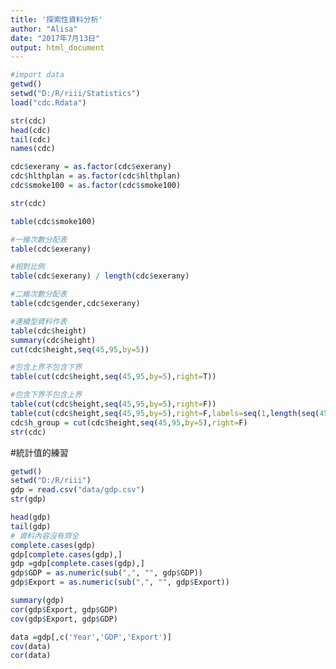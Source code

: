 ```yaml
---
title: '探索性資料分析'
author: "Alisa"
date: "2017年7月13日"
output: html_document
---
```


```R
#import data
getwd()
setwd("D:/R/riii/Statistics")
load("cdc.Rdata")

str(cdc)
head(cdc)
tail(cdc)
names(cdc)

cdc$exerany = as.factor(cdc$exerany)
cdc$hlthplan = as.factor(cdc$hlthplan)
cdc$smoke100 = as.factor(cdc$smoke100)

str(cdc)

table(cdc$smoke100)

#一維次數分配表
table(cdc$exerany)

#相對比例
table(cdc$exerany) / length(cdc$exerany)

#二維次數分配表
table(cdc$gender,cdc$exerany)

#連續型資料作表
table(cdc$height)
summary(cdc$height)
cut(cdc$height,seq(45,95,by=5))

#包含上界不包含下界
table(cut(cdc$height,seq(45,95,by=5),right=T))

#包含下界不包含上界
table(cut(cdc$height,seq(45,95,by=5),right=F)) 
table(cut(cdc$height,seq(45,95,by=5),right=F,labels=seq(1,length(seq(45,95,by=5))-1)))
cdc$h_group = cut(cdc$height,seq(45,95,by=5),right=F)
str(cdc)
```

#統計值的練習
```R
getwd()
setwd("D:/R/riii")
gdp = read.csv("data/gdp.csv")
str(gdp)

head(gdp)
tail(gdp)
# 資料內容沒有齊全
complete.cases(gdp)
gdp[complete.cases(gdp),]
gdp =gdp[complete.cases(gdp),]
gdp$GDP = as.numeric(sub(",", "", gdp$GDP))
gdp$Export = as.numeric(sub(",", "", gdp$Export))

summary(gdp)
cor(gdp$Export, gdp$GDP)
cov(gdp$Export, gdp$GDP)

data =gdp[,c('Year','GDP','Export')]
cov(data)
cor(data)
```